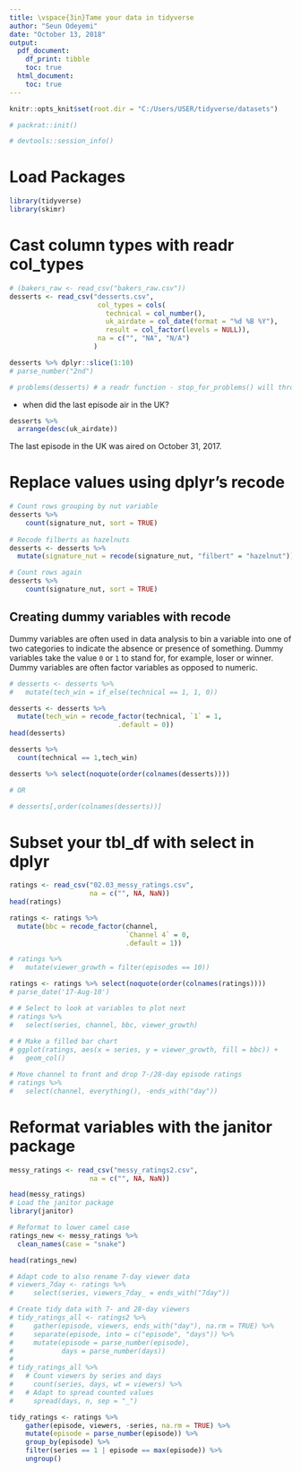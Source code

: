 ```yaml
---
title: \vspace{3in}Tame your data in tidyverse
author: "Seun Odeyemi"
date: "October 13, 2018"
output: 
  pdf_document:
    df_print: tibble
    toc: true
  html_document:
    toc: true
---
```


\centering
\raggedright
\newpage


```r
knitr::opts_knit$set(root.dir = "C:/Users/USER/tidyverse/datasets")
```

```r
# packrat::init()
```

```r
# devtools::session_info()
```

# Load Packages
```r
library(tidyverse)
library(skimr)
```

# Cast column types with readr col_types

```r
# (bakers_raw <- read_csv("bakers_raw.csv"))
desserts <- read_csv("desserts.csv",
                      col_types = cols(
                        technical = col_number(),
                        uk_airdate = col_date(format = "%d %B %Y"),
                        result = col_factor(levels = NULL)),
                      na = c("", "NA", "N/A")
                     )

desserts %>% dplyr::slice(1:10)
# parse_number("2nd")

# problems(desserts) # a readr function - stop_for_problems() will throw an error if there are any parsing problems 

```

- when did the last episode air in the UK?
```r
desserts %>% 
  arrange(desc(uk_airdate))
```

The last episode in the UK was aired on October 31, 2017. 

# Replace values using dplyr's recode

```r
# Count rows grouping by nut variable
desserts %>% 
    count(signature_nut, sort = TRUE)
    
# Recode filberts as hazelnuts
desserts <- desserts %>% 
  mutate(signature_nut = recode(signature_nut, "filbert" = "hazelnut"))

# Count rows again 
desserts %>% 
    count(signature_nut, sort = TRUE)
```

## Creating dummy variables with recode

Dummy variables are often used in data analysis to bin a variable into one of two categories to indicate the absence or presence of something. Dummy variables take the value `0` or `1` to stand for, for example, loser or winner. Dummy variables are often factor variables as opposed to numeric.

```r
# desserts <- desserts %>% 
#   mutate(tech_win = if_else(technical == 1, 1, 0))

desserts <- desserts %>% 
  mutate(tech_win = recode_factor(technical, `1` = 1,
                           .default = 0))
head(desserts)

desserts %>% 
  count(technical == 1,tech_win)
```

```r
desserts %>% select(noquote(order(colnames(desserts))))

# OR

# desserts[,order(colnames(desserts))]
```

# Subset your tbl_df with select in dplyr


```r
ratings <- read_csv("02.03_messy_ratings.csv",
                    na = c("", NA, NaN))
head(ratings)

ratings <- ratings %>% 
  mutate(bbc = recode_factor(channel, 
                             `Channel 4` = 0, 
                             .default = 1))

# ratings %>% 
#   mutate(viewer_growth = filter(episodes == 10))

ratings <- ratings %>% select(noquote(order(colnames(ratings))))
# parse_date('17-Aug-10')
```

```r
# # Select to look at variables to plot next
# ratings %>% 
#   select(series, channel, bbc, viewer_growth)
 
# # Make a filled bar chart
# ggplot(ratings, aes(x = series, y = viewer_growth, fill = bbc)) +
#   geom_col()

# Move channel to front and drop 7-/28-day episode ratings
# ratings %>% 
#   select(channel, everything(), -ends_with("day"))
```

# Reformat variables with the janitor package

```r
messy_ratings <- read_csv("messy_ratings2.csv",
                    na = c("", NA, NaN))

head(messy_ratings)
# Load the janitor package
library(janitor)

# Reformat to lower camel case
ratings_new <- messy_ratings %>%
  clean_names(case = "snake")

head(ratings_new)
```

```r
# Adapt code to also rename 7-day viewer data
# viewers_7day <- ratings %>% 
#     select(series, viewers_7day_ = ends_with("7day"))

# Create tidy data with 7- and 28-day viewers
# tidy_ratings_all <- ratings2 %>% 
#     gather(episode, viewers, ends_with("day"), na.rm = TRUE) %>% 
#     separate(episode, into = c("episode", "days")) %>%  
#     mutate(episode = parse_number(episode),
#            days = parse_number(days)) 
# 
# tidy_ratings_all %>% 
# 	# Count viewers by series and days
#     count(series, days, wt = viewers) %>%
# 	# Adapt to spread counted values
#     spread(days, n, sep = "_")

tidy_ratings <- ratings %>%
    gather(episode, viewers, -series, na.rm = TRUE) %>%
    mutate(episode = parse_number(episode)) %>% 
    group_by(episode) %>% 
    filter(series == 1 | episode == max(episode)) %>% 
    ungroup()
```

